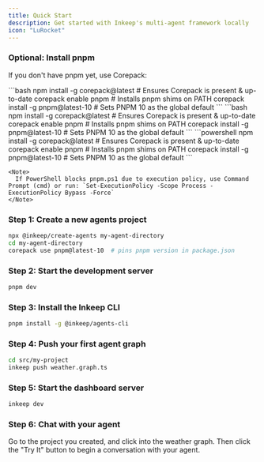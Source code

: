 ```yaml
---
title: Quick Start
description: Get started with Inkeep's multi-agent framework locally
icon: "LuRocket"
---
```


### Optional: Install pnpm

If you don't have pnpm yet, use Corepack:

<Tabs>
  <Tab title="macOS">
    ```bash
    npm install -g corepack@latest    # Ensures Corepack is present & up-to-date
    corepack enable pnpm              # Installs pnpm shims on PATH
    corepack install -g pnpm@latest-10 # Sets PNPM 10 as the global default
    ```
  </Tab>
  <Tab title="Linux">
    ```bash
    npm install -g corepack@latest    # Ensures Corepack is present & up-to-date
    corepack enable pnpm              # Installs pnpm shims on PATH
    corepack install -g pnpm@latest-10 # Sets PNPM 10 as the global default
    ```
  </Tab>
  <Tab title="Windows">
    ```powershell
    npm install -g corepack@latest    # Ensures Corepack is present & up-to-date
    corepack enable pnpm              # Installs pnpm shims on PATH
    corepack install -g pnpm@latest-10 # Sets PNPM 10 as the global default
    ```

    <Note>
      If PowerShell blocks pnpm.ps1 due to execution policy, use Command Prompt (cmd) or run: `Set-ExecutionPolicy -Scope Process -ExecutionPolicy Bypass -Force`
    </Note>
  </Tab>
</Tabs>

### Step 1: Create a new agents project

```bash
npx @inkeep/create-agents my-agent-directory
cd my-agent-directory
corepack use pnpm@latest-10  # pins pnpm version in package.json
```

### Step 2: Start the development server

```bash
pnpm dev
```

### Step 3: Install the Inkeep CLI

```bash
pnpm install -g @inkeep/agents-cli
```

### Step 4: Push your first agent graph

```bash
cd src/my-project
inkeep push weather.graph.ts
```

### Step 5: Start the dashboard server

```bash
inkeep dev
```

### Step 6: Chat with your agent

Go to the project you created, and click into the weather graph. Then click the "Try It" button to begin a conversation with your agent.